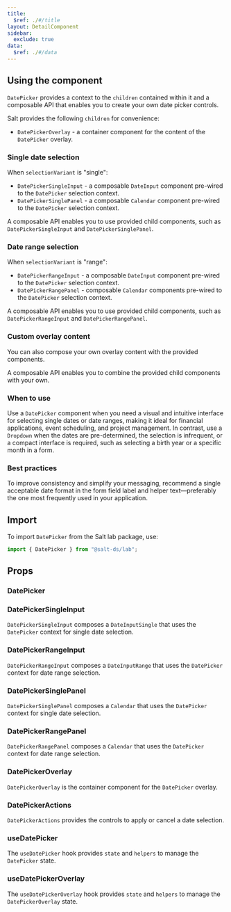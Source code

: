 ```yaml
---
title:
  $ref: ./#/title
layout: DetailComponent
sidebar:
  exclude: true
data:
  $ref: ./#/data
---
```


## Using the component

`DatePicker` provides a context to the `children` contained within it and a composable API that enables you to create your own date picker controls.

Salt provides the following `children` for convenience:

- `DatePickerOverlay` - a container component for the content of the `DatePicker` overlay.

### Single date selection

When `selectionVariant` is "single":

- `DatePickerSingleInput` - a composable `DateInput` component pre-wired to the `DatePicker` selection context.
- `DatePickerSinglePanel` - a composable `Calendar` component pre-wired to the `DatePicker` selection context.

A composable API enables you to use provided child components, such as `DatePickerSingleInput` and `DatePickerSinglePanel`.

<LivePreview
  componentName="date-picker"
  displayName="Composed DatePicker for Single Date Selection"
  exampleName="Single"
/>

### Date range selection

When `selectionVariant` is "range":

- `DatePickerRangeInput` - a composable `DateInput` component pre-wired to the `DatePicker` selection context.
- `DatePickerRangePanel` - composable `Calendar` components pre-wired to the `DatePicker` selection context.

A composable API enables you to use provided child components, such as `DatePickerRangeInput` and `DatePickerRangePanel`.

<LivePreview
  componentName="date-picker"
  displayName="Composed DatePicker for Date Range Selection"
  exampleName="Range"
/>

### Custom overlay content

You can also compose your own overlay content with the provided components.

A composable API enables you to combine the provided child components with your own.

<LivePreview
  componentName="date-picker"
  displayName="Date Range with Custom Content"
  exampleName="RangeWithCustomPanel"
/>

### When to use

Use a `DatePicker` component when you need a visual and intuitive interface for selecting single dates or date ranges, making it ideal for financial applications, event scheduling, and project management. In contrast, use a `Dropdown` when the dates are pre-determined, the selection is infrequent, or a compact interface is required, such as selecting a birth year or a specific month in a form.

### Best practices

To improve consistency and simplify your messaging, recommend a single acceptable date format in the form field label and helper text—preferably the one most frequently used in your application.

## Import

To import `DatePicker` from the Salt lab package, use:

```js
import { DatePicker } from "@salt-ds/lab";
```

## Props

### DatePicker

<PropsTable componentName="DatePicker" />

### DatePickerSingleInput

<PropsTable componentName="DatePickerSingleInput" />

`DatePickerSingleInput` composes a `DateInputSingle` that uses the `DatePicker` context for single date selection.

### DatePickerRangeInput

<PropsTable componentName="DatePickerRangeInput" />

`DatePickerRangeInput` composes a `DateInputRange` that uses the `DatePicker` context for date range selection.

### DatePickerSinglePanel

<PropsTable componentName="DatePickerSinglePanel" />

`DatePickerSinglePanel` composes a `Calendar` that uses the `DatePicker` context for single date selection.

### DatePickerRangePanel

<PropsTable componentName="DatePickerRangePanel" />

`DatePickerRangePanel` composes a `Calendar` that uses the `DatePicker` context for date range selection.

### DatePickerOverlay

<PropsTable componentName="DatePickerOverlay" />

`DatePickerOverlay` is the container component for the `DatePicker` overlay.

### DatePickerActions

<PropsTable componentName="DatePickerActions" />

`DatePickerActions` provides the controls to apply or cancel a date selection.

### useDatePicker

The `useDatePicker` hook provides `state` and `helpers` to manage the `DatePicker` state.

<PropsTable componentName="useDatePicker" />

### useDatePickerOverlay

The `useDatePickerOverlay` hook provides `state` and `helpers` to manage the `DatePickerOverlay` state.

<PropsTable componentName="useDatePickerOverlay" />
